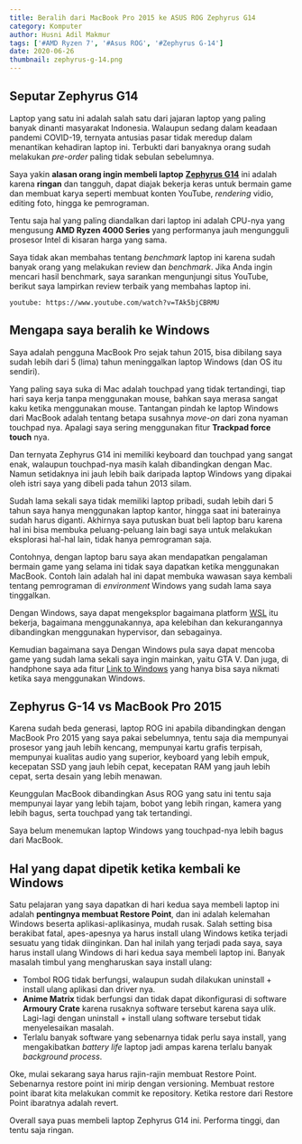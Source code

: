 ```yaml
---
title: Beralih dari MacBook Pro 2015 ke ASUS ROG Zephyrus G14
category: Komputer
author: Husni Adil Makmur
tags: ['#AMD Ryzen 7', '#Asus ROG', '#Zephyrus G-14']
date: 2020-06-26
thumbnail: zephyrus-g-14.png
---
```


## Seputar Zephyrus G14

Laptop yang satu ini adalah salah satu dari jajaran laptop yang paling banyak dinanti masyarakat Indonesia. Walaupun sedang dalam keadaan pandemi COVID-19, ternyata antusias pasar tidak meredup dalam menantikan kehadiran laptop ini. Terbukti dari banyaknya orang sudah melakukan _pre-order_ paling tidak sebulan sebelumnya.

Saya yakin **alasan orang ingin membeli laptop** **[Zephyrus G14](https://www.asus.com/Laptops/ROG-Zephyrus-G14/)** ini adalah karena **ringan** dan tangguh, dapat diajak bekerja keras untuk bermain game dan membuat karya seperti membuat konten YouTube, _rendering_ vidio, editing foto, hingga ke pemrograman.

Tentu saja hal yang paling diandalkan dari laptop ini adalah CPU-nya yang mengusung **AMD Ryzen 4000 Series** yang performanya jauh mengungguli prosesor Intel di kisaran harga yang sama.

Saya tidak akan membahas tentang _benchmark_ laptop ini karena sudah banyak orang yang melakukan review dan _benchmark_. Jika Anda ingin mencari hasil benchmark, saya sarankan mengunjungi situs YouTube, berikut saya lampirkan review terbaik yang membahas laptop ini.

`youtube: https://www.youtube.com/watch?v=TAk5bjCBRMU`

## Mengapa saya beralih ke Windows

Saya adalah pengguna MacBook Pro sejak tahun 2015, bisa dibilang saya sudah lebih dari 5 (lima) tahun meninggalkan laptop Windows (dan OS itu sendiri).

Yang paling saya suka di Mac adalah touchpad yang tidak tertandingi, tiap hari saya kerja tanpa menggunakan mouse, bahkan saya merasa sangat kaku ketika menggunakan mouse. Tantangan pindah ke laptop Windows dari MacBook adalah tentang betapa susahnya _move-on_ dari zona nyaman touchpad nya. Apalagi saya sering menggunakan fitur **Trackpad force touch** nya.

Dan ternyata Zephyrus G14 ini memiliki keyboard dan touchpad yang sangat enak, walaupun touchpad-nya masih kalah dibandingkan dengan Mac. Namun setidaknya ini jauh lebih baik daripada laptop Windows yang dipakai oleh istri saya yang dibeli pada tahun 2013 silam.

Sudah lama sekali saya tidak memiliki laptop pribadi, sudah lebih dari 5 tahun saya hanya menggunakan laptop kantor, hingga saat ini baterainya sudah harus diganti. Akhirnya saya putuskan buat beli laptop baru karena hal ini bisa membuka peluang-peluang lain bagi saya untuk melakukan eksplorasi hal-hal lain, tidak hanya pemrograman saja.

Contohnya, dengan laptop baru saya akan mendapatkan pengalaman bermain game yang selama ini tidak saya dapatkan ketika menggunakan MacBook. Contoh lain adalah hal ini dapat membuka wawasan saya kembali tentang pemrograman di _environment_ Windows yang sudah lama saya tinggalkan.

Dengan Windows, saya dapat mengeksplor bagaimana platform [WSL](https://id.wikipedia.org/wiki/Subsistem_Windows_untuk_Linux) itu bekerja, bagaimana menggunakannya, apa kelebihan dan kekurangannya dibandingkan menggunakan hypervisor, dan sebagainya.

Kemudian bagaimana saya Dengan Windows pula saya dapat mencoba game yang sudah lama sekali saya ingin mainkan, yaitu GTA V. Dan juga, di handphone saya ada fitur [Link to Windows](https://support.microsoft.com/id-id/help/4531317/setting-up-and-using-link-to-windows) yang hanya bisa saya nikmati ketika saya menggunakan Windows.

## Zephyrus G-14 vs MacBook Pro 2015

Karena sudah beda generasi, laptop ROG ini apabila dibandingkan dengan MacBook Pro 2015 yang saya pakai sebelumnya, tentu saja dia mempunyai prosesor yang jauh lebih kencang, mempunyai kartu grafis terpisah, mempunyai kualitas audio yang superior, keyboard yang lebih empuk, kecepatan SSD yang jauh lebih cepat, kecepatan RAM yang jauh lebih cepat, serta desain yang lebih menawan.

Keunggulan MacBook dibandingkan Asus ROG yang satu ini tentu saja mempunyai layar yang lebih tajam, bobot yang lebih ringan, kamera yang lebih bagus, serta touchpad yang tak tertandingi.

Saya belum menemukan laptop Windows yang touchpad-nya lebih bagus dari MacBook.

## Hal yang dapat dipetik ketika kembali ke Windows

Satu pelajaran yang saya dapatkan di hari kedua saya membeli laptop ini adalah **pentingnya membuat Restore Point**, dan ini adalah kelemahan Windows beserta aplikasi-aplikasinya, mudah rusak. Salah setting bisa berakibat fatal, apes-apesnya ya harus install ulang Windows ketika terjadi sesuatu yang tidak diinginkan. Dan hal inilah yang terjadi pada saya, saya harus install ulang Windows di hari kedua saya membeli laptop ini. Banyak masalah timbul yang mengharuskan saya install ulang:

- Tombol ROG tidak berfungsi, walaupun sudah dilakukan uninstall + install ulang aplikasi dan driver nya.
- **Anime Matrix** tidak berfungsi dan tidak dapat dikonfigurasi di software **Armoury Crate** karena rusaknya software tersebut karena saya ulik. Lagi-lagi dengan uninstall + install ulang software tersebut tidak menyelesaikan masalah.
- Terlalu banyak software yang sebenarnya tidak perlu saya install, yang mengakibatkan _battery life_ laptop jadi ampas karena terlalu banyak _background process_.

Oke, mulai sekarang saya harus rajin-rajin membuat Restore Point. Sebenarnya restore point ini mirip dengan versioning. Membuat restore point ibarat kita melakukan commit ke repository. Ketika restore dari Restore Point ibaratnya adalah revert.

Overall saya puas membeli laptop Zephyrus G14 ini. Performa tinggi, dan tentu saja ringan.

